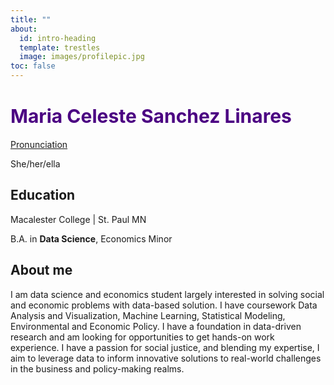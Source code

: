 ```yaml
---
title: ""
about:
  id: intro-heading
  template: trestles
  image: images/profilepic.jpg
toc: false
---
```


::: {#intro-heading}

# <span style="color: #4b0082; font-size: 30px; ">Maria Celeste Sanchez Linares</span> 


[Pronunciation](https://namedrop.io/mariasanchezlinares)

She/her/ella

## Education

Macalester College \| St. Paul MN <br> 

B.A. in **Data Science**, Economics Minor 

:::

## About me

I am data science and economics student largely interested in solving social and economic problems with data-based solution. I have coursework Data Analysis and Visualization, Machine Learning, Statistical Modeling, Environmental and Economic Policy. I have a foundation in data-driven research and am looking for opportunities to get hands-on work experience. I have a passion for social justice, and blending my expertise, I aim to leverage data to inform innovative solutions to real-world challenges in the business and policy-making realms.

 
